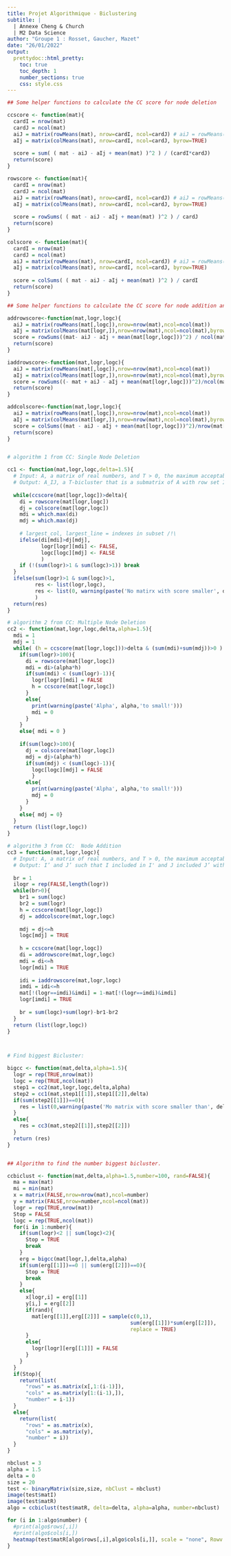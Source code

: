 ```yaml
---
title: Projet Algorithmique - Biclustering
subtitle: |
  | Annexe Cheng & Church
  | M2 Data Science
author: "Groupe 1 : Rosset, Gaucher, Mazet"
date: "26/01/2022"
output:
  prettydoc::html_pretty:
    toc: true
    toc_depth: 1
    number_sections: true
    css: style.css
---
```


```r

## Some helper functions to calculate the CC score for node deletion

ccscore <- function(mat){
  cardI = nrow(mat)
  cardJ = ncol(mat)
  aiJ = matrix(rowMeans(mat), nrow=cardI, ncol=cardJ) # aiJ = rowMeans(mat)
  aIj = matrix(colMeans(mat), nrow=cardI, ncol=cardJ, byrow=TRUE)
  
  score = sum( ( mat - aiJ - aIj + mean(mat) )^2 ) / (cardI*cardJ)
  return(score)
}

rowscore <- function(mat){
  cardI = nrow(mat)
  cardJ = ncol(mat)
  aiJ = matrix(rowMeans(mat), nrow=cardI, ncol=cardJ) # aiJ = rowMeans(mat)
  aIj = matrix(colMeans(mat), nrow=cardI, ncol=cardJ, byrow=TRUE)
  
  score = rowSums( ( mat - aiJ - aIj + mean(mat) )^2 ) / cardJ
  return(score)
}

colscore <- function(mat){
  cardI = nrow(mat)
  cardJ = ncol(mat)
  aiJ = matrix(rowMeans(mat), nrow=cardI, ncol=cardJ) # aiJ = rowMeans(mat)
  aIj = matrix(colMeans(mat), nrow=cardI, ncol=cardJ, byrow=TRUE)
  
  score = colSums( ( mat - aiJ - aIj + mean(mat) )^2 ) / cardI
  return(score)
}

## Some helper functions to calculate the CC score for node addition and inverse node addition

addrowscore<-function(mat,logr,logc){
  aiJ = matrix(rowMeans(mat[,logc]),nrow=nrow(mat),ncol=ncol(mat))
  aIj = matrix(colMeans(mat[logr,]),nrow=nrow(mat),ncol=ncol(mat),byrow=TRUE)
  score = rowSums((mat- aiJ - aIj + mean(mat[logr,logc]))^2) / ncol(mat[logr,logc])
  return(score)
}

iaddrowscore<-function(mat,logr,logc){
  aiJ = matrix(rowMeans(mat[,logc]),nrow=nrow(mat),ncol=ncol(mat))
  aIj = matrix(colMeans(mat[logr,]),nrow=nrow(mat),ncol=ncol(mat),byrow=TRUE)
  score = rowSums((- mat + aiJ - aIj + mean(mat[logr,logc]))^2)/ncol(mat[logr,logc])
  return(score)
}

addcolscore<-function(mat,logr,logc){
  aiJ = matrix(rowMeans(mat[,logc]),nrow=nrow(mat),ncol=ncol(mat))
  aIj = matrix(colMeans(mat[logr,]),nrow=nrow(mat),ncol=ncol(mat),byrow=TRUE)
  score = colSums((mat - aiJ - aIj + mean(mat[logr,logc]))^2)/nrow(mat[logr,logc])
  return(score)
}


# algorithm 1 from CC: Single Node Deletion

cc1 <- function(mat,logr,logc,delta=1.5){
  # Input: A, a matrix of real numbers, and T > 0, the maximum acceptable threshold (mean squared residue score)
  # Output: A_IJ, a T-bicluster that is a submatrix of A with row set I and column set J, with a score no larger than T
  
  while(ccscore(mat[logr,logc])>delta){
    di = rowscore(mat[logr,logc])
    dj = colscore(mat[logr,logc])
    mdi = which.max(di)
    mdj = which.max(dj)
    
    # largest_col, largest_line = indexes in subset /!\
    ifelse(di[mdi]>dj[mdj],
           logr[logr][mdi] <- FALSE,
           logc[logc][mdj] <- FALSE
           )
    if (!(sum(logr)>1 & sum(logc)>1)) break
  }
  ifelse(sum(logr)>1 & sum(logc)>1,
         res <- list(logr,logc),
         res <- list(0, warning(paste('No matirx with score smaller', delta,'found')))
         )
  return(res)
}

# algorithm 2 from CC: Multiple Node Deletion
cc2 <- function(mat,logr,logc,delta,alpha=1.5){
  mdi = 1
  mdj = 1
  while( (h = ccscore(mat[logr,logc]))>delta & (sum(mdi)+sum(mdj))>0 ) {
    if(sum(logr)>100){
      di = rowscore(mat[logr,logc])
      mdi = di>(alpha*h)
      if(sum(mdi) < (sum(logr)-1)){
        logr[logr][mdi] = FALSE
        h = ccscore(mat[logr,logc])
      }
      else{
        print(warning(paste('Alpha', alpha,'to small!')))
        mdi = 0
      }
    }
    else{ mdi = 0 }
    
    if(sum(logc)>100){
      dj = colscore(mat[logr,logc])
      mdj = dj>(alpha*h)
      if(sum(mdj) < (sum(logc)-1)){
        logc[logc][mdj] = FALSE
        }
      else{
        print(warning(paste('Alpha', alpha,'to small!')))
        mdj = 0
      }
    }
    else{ mdj = 0}
  }
  return (list(logr,logc))
}

# algorithm 3 from CC:  Node Addition
cc3 = function(mat,logr,logc){
  # Input: A, a matrix of real numbers, and T > 0, the maximum acceptable threshold (mean squared residue score), I and J signifying bicluster
  # Output: I’ and J’ such that I included in I' and J included J’ with the property that H(I’, J’) <= H(I, J).
  
  br = 1
  ilogr = rep(FALSE,length(logr))
  while(br>0){
    br1 = sum(logc)
    br2 = sum(logr)
    h = ccscore(mat[logr,logc])
    dj = addcolscore(mat,logr,logc)
    
    mdj = dj<=h
    logc[mdj] = TRUE
    
    h = ccscore(mat[logr,logc])
    di = addrowscore(mat,logr,logc)
    mdi = di<=h
    logr[mdi] = TRUE
    
    idi = iaddrowscore(mat,logr,logc)
    imdi = idi<=h
    mat[!(logr==imdi)&imdi] = 1-mat[!(logr==imdi)&imdi]
    logr[imdi] = TRUE
    
    br = sum(logc)+sum(logr)-br1-br2
  }
  return (list(logr,logc))
}



# Find biggest Bicluster:

bigcc <- function(mat,delta,alpha=1.5){
  logr = rep(TRUE,nrow(mat))
  logc = rep(TRUE,ncol(mat))
  step1 = cc2(mat,logr,logc,delta,alpha)
  step2 = cc1(mat,step1[[1]],step1[[2]],delta)
  if(sum(step2[[1]])==0){
    res = list(0,warning(paste('Mo matrix with score smaller than', delta,'found')))
  }
  else{
    res = cc3(mat,step2[[1]],step2[[2]])
  }
  return (res)
}


## Algorithm to find the number biggest bicluster.

ccbiclust <- function(mat,delta,alpha=1.5,number=100, rand=FALSE){
  ma = max(mat)
  mi = min(mat)
  x = matrix(FALSE,nrow=nrow(mat),ncol=number)
  y = matrix(FALSE,nrow=number,ncol=ncol(mat))
  logr = rep(TRUE,nrow(mat))
  Stop = FALSE
  logc = rep(TRUE,ncol(mat))
  for(i in 1:number){
    if(sum(logr)<2 || sum(logc)<2){
      Stop = TRUE
      break
    }
    erg = bigcc(mat[logr,],delta,alpha)
    if(sum(erg[[1]])==0 || sum(erg[[2]])==0){
      Stop = TRUE
      break
    }
    else{
      x[logr,i] = erg[[1]]
      y[i,] = erg[[2]]
      if(rand){
        mat[erg[[1]],erg[[2]]] = sample(c(0,1),
                                        sum(erg[[1]])*sum(erg[[2]]),
                                        replace = TRUE)
      }
      else{
        logr[logr][erg[[1]]] = FALSE
      }
    }
  }
  if(Stop){
    return(list( 
      "rows" = as.matrix(x[,1:(i-1)]),
      "cols" = as.matrix(y[1:(i-1),]),
      "number" = i-1))
  }
  else{
    return(list(
      "rows" = as.matrix(x),
      "cols" = as.matrix(y),
      "number" = i))
  }
}

nbclust = 3
alpha = 1.5
delta = 0
size = 20
test <- binaryMatrix(size,size, nbClust = nbclust)
image(test$matI)
image(test$matR)
algo = ccbiclust(test$matR, delta=delta, alpha=alpha, number=nbclust)

for (i in 1:algo$number) {
  #print(algo$rows[,i])
  #print(algo$cols[i,])
  heatmap(test$matR[algo$rows[,i],algo$cols[i,]], scale = "none", Rowv = NA, Colv = NA, main = "HeatMap Cluster")
}

```

